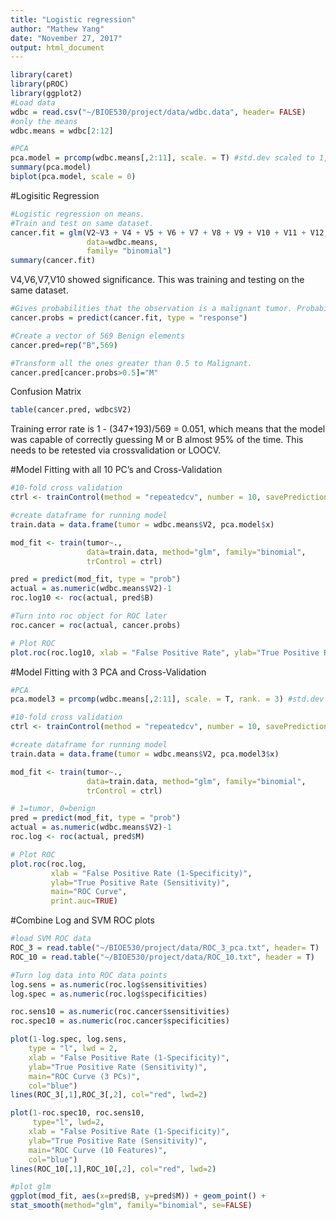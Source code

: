 ---
title: "Logistic regression"
author: "Mathew Yang"
date: "November 27, 2017"
output: html_document
---

```{r}
library(caret)
library(pROC)
library(ggplot2)
#Load data
wdbc = read.csv("~/BIOE530/project/data/wdbc.data", header= FALSE)
#only the means
wdbc.means = wdbc[2:12]
```

```{r}
#PCA
pca.model = prcomp(wdbc.means[,2:11], scale. = T) #std.dev scaled to 1, normalizes variables.
summary(pca.model)
biplot(pca.model, scale = 0)                
```


#Logisitic Regression
```{r}
#Logistic regression on means.
#Train and test on same dataset.
cancer.fit = glm(V2~V3 + V4 + V5 + V6 + V7 + V8 + V9 + V10 + V11 + V12, 
                 data=wdbc.means, 
                 family= "binomial")
summary(cancer.fit)
```

V4,V6,V7,V10 showed significance. This was training and testing on the same dataset. 
```{r}
#Gives probabilities that the observation is a malignant tumor. Probability close to 1 is malignant, 0 is benign.
cancer.probs = predict(cancer.fit, type = "response")

#Create a vector of 569 Benign elements
cancer.pred=rep("B",569)

#Transform all the ones greater than 0.5 to Malignant.
cancer.pred[cancer.probs>0.5]="M"

```
Confusion Matrix
```{r}
table(cancer.pred, wdbc$V2)
```

Training error rate is 1 - (347+193)/569 = 0.051, which means that the model was capable of correctly guessing M or B almost 95% of the time. This needs to be retested via crossvalidation or LOOCV.

#Model Fitting with all 10 PC's and Cross-Validation

```{r}
#10-fold cross validation
ctrl <- trainControl(method = "repeatedcv", number = 10, savePredictions = TRUE)

#create dataframe for running model
train.data = data.frame(tumor = wdbc.means$V2, pca.model$x)

mod_fit <- train(tumor~., 
                 data=train.data, method="glm", family="binomial",
                 trControl = ctrl)
```

```{r}
pred = predict(mod_fit, type = "prob")
actual = as.numeric(wdbc.means$V2)-1
roc.log10 <- roc(actual, pred$B)

#Turn into roc object for ROC later
roc.cancer = roc(actual, cancer.probs)
```

```{r}
# Plot ROC
plot.roc(roc.log10, xlab = "False Positive Rate", ylab="True Positive Rate", main="ROC Curve", print.auc=TRUE)
```

#Model Fitting with 3 PCA and Cross-Validation

```{r}
#PCA
pca.model3 = prcomp(wdbc.means[,2:11], scale. = T, rank. = 3) #std.dev scaled to 1, normalizes variables.
```

```{r}
#10-fold cross validation
ctrl <- trainControl(method = "repeatedcv", number = 10, savePredictions = TRUE)

#create dataframe for running model
train.data = data.frame(tumor = wdbc.means$V2, pca.model3$x)

mod_fit <- train(tumor~., 
                 data=train.data, method="glm", family="binomial",
                 trControl = ctrl)
```

```{r}
# 1=tumor, 0=benign
pred = predict(mod_fit, type = "prob")
actual = as.numeric(wdbc.means$V2)-1
roc.log <- roc(actual, pred$M)
```

```{r}
# Plot ROC
plot.roc(roc.log, 
         xlab = "False Positive Rate (1-Specificity)", 
         ylab="True Positive Rate (Sensitivity)", 
         main="ROC Curve", 
         print.auc=TRUE)
```

#Combine Log and SVM ROC plots

```{r}
#load SVM ROC data
ROC_3 = read.table("~/BIOE530/project/data/ROC_3_pca.txt", header= T)
ROC_10 = read.table("~/BIOE530/project/data/ROC_10.txt", header = T)
```

```{r}
#Turn log data into ROC data points
log.sens = as.numeric(roc.log$sensitivities)
log.spec = as.numeric(roc.log$specificities)

roc.sens10 = as.numeric(roc.cancer$sensitivities)
roc.spec10 = as.numeric(roc.cancer$specificities)
```

```{r}
plot(1-log.spec, log.sens, 
    type = "l", lwd = 2,
    xlab = "False Positive Rate (1-Specificity)", 
    ylab="True Positive Rate (Sensitivity)", 
    main="ROC Curve (3 PCs)",
    col="blue")
lines(ROC_3[,1],ROC_3[,2], col="red", lwd=2)

```

```{r}
plot(1-roc.spec10, roc.sens10, 
     type="l", lwd=2,
    xlab = "False Positive Rate (1-Specificity)", 
    ylab="True Positive Rate (Sensitivity)", 
    main="ROC Curve (10 Features)", 
    col="blue")
lines(ROC_10[,1],ROC_10[,2], col="red", lwd=2)
```

```{r}
#plot glm
ggplot(mod_fit, aes(x=pred$B, y=pred$M)) + geom_point() + 
stat_smooth(method="glm", family="binomial", se=FALSE)
```



